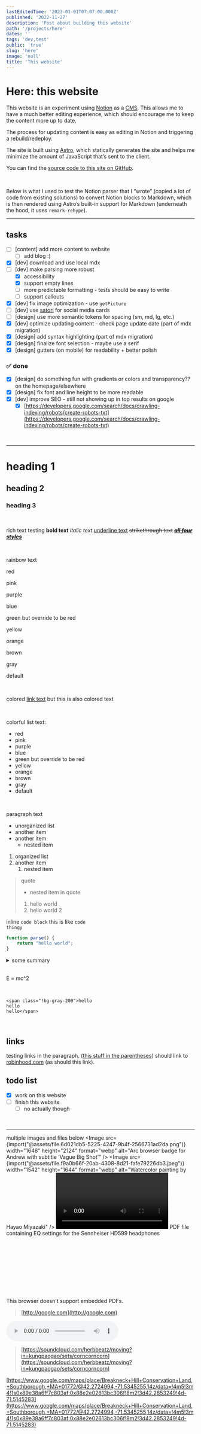 ```yaml
---
lastEditedTime: '2023-01-01T07:07:00.000Z'
published: '2022-11-27'
description: 'Post about building this website'
path: '/projects/here'
dates: ''
tags: 'dev,test'
public: 'true'
slug: 'here'
image: 'null'
title: 'This website'
---
```



# Here: this website


This website is an experiment using [Notion](https://www.notion.so/) as a [CMS](https://en.wikipedia.org/wiki/Content_management_system). This allows me to have a much better editing experience, which should encourage me to keep the content more up to date.

The process for updating content is easy as editing in Notion and triggering a rebuild/redeploy.

The site is built using [Astro](https://astro.build/), which statically generates the site and helps me minimize the amount of JavaScript that’s sent to the client.

You can find the [source code to this site on GitHub](https://github.com/kungpaogao/website-astro).

<br />


Below is what I used to test the Notion parser that I “wrote” (copied a lot of code from existing solutions) to convert Notion blocks to Markdown, which is then rendered using Astro’s built-in support for Markdown (underneath the hood, it uses <code>remark-rehype</code>).
___

## tasks

- [ ] [content] add more content to website
    - [ ] add blog :)
- [x] <span class="todo-done">[dev] download and use local mdx</span>
- [ ] [dev] make parsing more robust
    - [x] <span class="todo-done">accessibility</span>
    - [x] <span class="todo-done">support empty lines</span>
    - [ ] more predictable formatting - tests should be easy to write
    - [ ] support callouts
- [x] <span class="todo-done">[dev] fix image optimization - use <code>getPicture</code></span>
- [ ] [dev] use [satori](https://github.com/vercel/satori) for social media cards
- [ ] [design] use more semantic tokens for spacing (sm, md, lg, etc.)
- [x] <span class="todo-done">[dev] optimize updating content - check page update date (part of mdx migration)</span>
- [x] <span class="todo-done">[design] add syntax highlighting (part of mdx migration)</span>
- [x] <span class="todo-done">[design] finalize font selection - maybe use a serif</span>
- [x] <span class="todo-done">[design] gutters (on mobile) for readability + better polish</span>

### ✅ done

- [x] <span class="todo-done">[design] do something fun with gradients or colors and transparency?? on the homepage/elsewhere</span>
- [x] <span class="todo-done">[design] fix font and line height to be more readable</span>
- [x] <span class="todo-done">[dev] improve SEO - still not showing up in top results on google</span>
    - [x] <span class="todo-done">[https://developers.google.com/search/docs/crawling-indexing/robots/create-robots-txt](https://developers.google.com/search/docs/crawling-indexing/robots/create-robots-txt)</span>

<br />

___

# heading 1


## heading 2


### heading 3


<br />


rich text testing <b>bold text</b> <i>italic text</i> <u>underline text</u> <s>strikethrough text</s> <u><s><i><b>all four styles</b></i></s></u>

<br />


rainbow text

<span class="!text-red-500">red</span>

<span class="!text-pink-500">pink</span>

<span class="!text-purple-500">purple</span>

<span class="!text-blue-500">blue</span>

<span class="!text-green-500">green but </span><span class="!text-green-500"><span class="!text-red-500">override to be red</span></span>

<span class="!text-yellow-500">yellow</span>

<span class="!text-orange-500">orange</span>

<span class="!text-stone-500">brown</span>

<span class="!text-gray-500">gray</span>

default

<br />


colored <span class="!text-yellow-500">[link text](/33c13e28fa684f59ab90c8a0b179c398)</span><span class="!text-yellow-500"> but this is also colored text</span>

<br />


colorful list text:
- <span class="!text-red-500">red</span>
- <span class="!text-pink-500">pink</span>
- <span class="!text-purple-500">purple</span>
- <span class="!text-blue-500">blue</span>
- <span class="!text-green-500">green but </span><span class="!text-green-500"><span class="!text-red-500">override to be red</span></span>
- <span class="!text-yellow-500">yellow</span>
- <span class="!text-orange-500">orange</span>
- <span class="!text-stone-500">brown</span>
- <span class="!text-gray-500">gray</span>
- default

<br />


paragraph text
- unorganized list
- another item
- another item
    - nested item
1. organized list
1. another item
    1. nested item

> quote
>    - nested item in quote
>    1. hello world
>    1. hello world 2


inline <code>code block</code> this is like <code>code thingy</code>
```typescript
function parse() {
	return "hello world";
}
```
<details>
          <summary>some summary</summary>
          some details about something
    
who knows
    
<br />
        </details>

<br />


E = mc^2

<br />

```
<span class="!bg-gray-200">hello
hello
hello</span>
```

<br />


## links


testing links in the paragraph. ([this stuff in the parentheses](https://robinhood.com/us/en/)) should link to [robinhood.com](http://robinhood.com) (as should this link).

## todo list

- [x] <span class="todo-done">work on this website</span>
- [ ] finish this website
    - [ ] no actually though

<br />

___

multiple images and files below
<Image src={import("@assets/file.6d021db5-5225-4247-9b4f-2566731ad2da.png")} width="1648" height="2124" format="webp" alt="Arc browser badge for Andrew with subtitle ‘Vague Big Shot’" />
<Image src={import("@assets/file.f9a0b66f-20ab-4308-8d21-fafe79226db3.jpeg")} width="1542" height="1644" format="webp" alt="Watercolor painting by Hayao Miyazaki" />
<video controls>
          <source src="/assets/file.9ad42c18-94fe-4a22-8162-4f54b77081f0.qt" />
        </video>
<span id="label-71fcdbac-7108-4015-959c-5bd48c4ff0b0">PDF file containing EQ settings for the Sennheiser HD599 headphones</span>
        <object
          data="/assets/file.71fcdbac-7108-4015-959c-5bd48c4ff0b0.pdf"
          type="application/pdf"
          width="100%"
          aria-labelledby="label-71fcdbac-7108-4015-959c-5bd48c4ff0b0"
        >
          <embed src="/assets/file.71fcdbac-7108-4015-959c-5bd48c4ff0b0.pdf" />
          <p>This browser doesn't support embedded PDFs.</p>
        </object>

> [http://google.com](http://google.com)

<audio controls src="/assets/file.08db2e1c-f6d4-4470-ae42-1dc291439a6c.mpga">
          Your browser does not support the <code>audio</code> element.
        </audio>

> [https://soundcloud.com/herbbeatz/moving?in=kungpaogao/sets/corncorncorn](https://soundcloud.com/herbbeatz/moving?in=kungpaogao/sets/corncorncorn)

[https://www.google.com/maps/place/Breakneck+Hill+Conservation+Land,+Southborough,+MA+01772/@42.2724994,-71.5345255,14z/data=!4m5!3m4!1s0x89e38a6ff7c803af:0x88e2e02613bc306f!8m2!3d42.2853249!4d-71.5145283](https://www.google.com/maps/place/Breakneck+Hill+Conservation+Land,+Southborough,+MA+01772/@42.2724994,-71.5345255,14z/data=!4m5!3m4!1s0x89e38a6ff7c803af:0x88e2e02613bc306f!8m2!3d42.2853249!4d-71.5145283)

<br />

